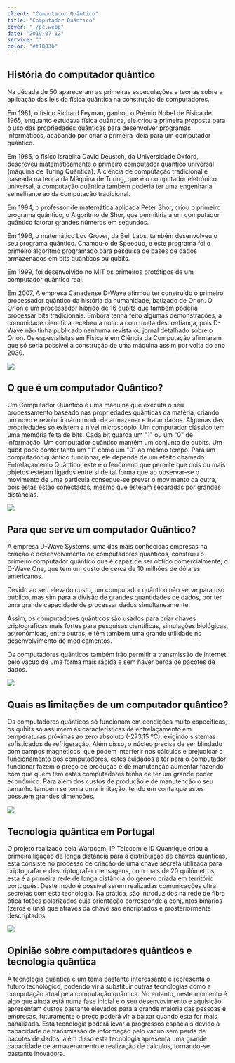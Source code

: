 ```yaml
---
client: "Computador Quântico"
title: "Computador Quântico"
cover: "./pc.webp"
date: "2019-07-12"
service: ""
color: "#f1803b"
---
```

## História do computador quântico

Na década de 50 apareceram as primeiras especulações e teorias sobre a aplicação das leis da física quântica na construção de computadores.  

Em 1981, o físico Richard Feyman, ganhou o Prémio Nobel de Física de 1965, enquanto estudava física quântica, ele criou a primeira proposta para o uso das propriedades quânticas para desenvolver programas informáticos, acabando por criar a primeira ideia para um computador quântico.  

Em 1985, o físico israelita David Deustch, da Universidade Oxford, descreveu matematicamente o primeiro computador quântico universal (máquina de Turing Quântica). A ciência de computação tradicional é baseada na teoria da Máquina de Turing, que é o computador eletrónico universal, a computação quântica também poderia ter uma engenharia semelhante ao da computação tradicional.  

Em 1994, o professor de matemática aplicada Peter Shor, criou o primeiro programa  quântico, o Algoritmo de Shor, que permitiria a um computador quântico fatorar grandes números em segundos.  

Em 1996, o matemático Lov Grover, da Bell Labs, também desenvolveu o seu programa quântico. Chamou-o de Speedup, e este programa foi o primeiro algoritmo programado para pesquisa de bases de dados armazenados em bits quânticos ou qubits.  

Em 1999, foi desenvolvido no MIT os primeiros protótipos de um computador quântico real.  

Em 2007, A empresa Canadense D-Wave afirmou ter construído o primeiro processador quântico da história da humanidade, batizado de Orion. O Orion é um processador híbrido de 16 qubits que também poderia processar bits tradicionais. Embora tenha feito algumas demonstrações, a comunidade científica recebeu a notícia com muita desconfiança, pois D-Wave não tinha publicado nenhuma revista ou jornal detalhado sobre o Orion. Os especialistas em Física e em Ciência da Computação afirmaram que só seria possível a construção de uma máquina assim por volta do ano 2030.     

![](./975B.jpg)


## O que é um computador Quântico?

Um Computador Quântico é uma máquina que executa o seu processamento baseado nas propriedades quânticas da matéria, criando um novo e revolucionário modo de armazenar e tratar dados. Algumas das propriedades só existem a nível microscópio.
Um computador clássico tem uma memória feita de bits. Cada bit guarda um "1" ou um "0" de informação. Um computador quântico mantém um conjunto de qubits. Um qubit pode conter tanto um "1" como um "0" ao mesmo tempo.
            Para um computador quântico funcionar, ele depende de um efeito chamado Entrelaçamento Quântico, este é o fenómeno que permite que dois ou mais objetos estejam ligados entre si de tal forma que ao observar-se o movimento de uma particula consegue-se prever o movimento da outra, pois estas estão conectadas, mesmo que estejam separadas por grandes distâncias.


![](./fisica-cuantica-default.jpg)

## Para que serve um computador Quântico?

A empresa D-Wave Systems, uma das mais conhecidas empresas na criação e desenvolvimento de computadores quânticos, construiu o primeiro computador quântico que é capaz de ser obtido comercialmente, o D-Wave One, que tem um custo de cerca de 10 milhões de dólares americanos.

Devido ao seu elevado custo, um computador quântico não serve para uso público, mas sim para a divisão de grandes quantidades de dados, por ter uma grande capacidade de processar dados simultaneamente.

Assim, os computadores quânticos são usados para criar chaves criptográficas mais fortes 
para pesquisas científicas, simulações biológicas, astronómicas, entre outras, e têm também uma grande utilidade no desenvolvimento de medicamentos.

Os computadores quânticos também irão permitir a transmissão de internet pelo vácuo de uma forma mais rápida e sem haver perda de pacotes de dados.


![](./image10.jpg)
## Quais as limitações de um computador quântico?

Os computadores quânticos só funcionam em condições muito específicas, os qubits só assumem as características de entrelaçamento em temperaturas próximas ao zero absoluto (-273,15 ºC), exigindo sistemas sofisticados de refrigeração. Além disso, o núcleo precisa de ser blindado com campos magnéticos, que podem interferir nos cálculos e prejudicar o funcionamento dos computadores, estes cuidados a ter para o computador funcionar fazem o preço de produção e de manutenção aumentar fazendo com que quem tem estes computadores tenha de ter um grande poder económico. Para além dos custos de produção e de manutenção o seu tamanho também se torna uma limitação, tendo em conta que estes possuem grandes dimenções.


![](./image13.png)

## Tecnologia quântica em Portugal

O projeto realizado pela  Warpcom, IP Telecom e ID Quantique criou a primeira ligação de longa distância para a distribuição de chaves quânticas, esta consiste no processo de criação de uma chave secreta utilizada para criptografar e descriptografar mensagens, com mais de 20 quilómetros, esta é a primeira rede de longa distância do género criada em território português.
Deste modo é possível serem realizadas comunicações ultra secretas com esta tecnologia.
Na prática, são introduzidos na rede de fibra ótica fotões polarizados cuja orientação corresponde a conjuntos binários (zeros e uns) que através da chave são encriptados e prosteriormente descriptados. 


![](./image14.png)

 ## Opinião sobre computadores quânticos e tecnologia quântica

A tecnologia quântica é um tema bastante interessante e representa o futuro tecnológico, podendo vir a substituir outras tecnologias como a computação atual pela computação quântica. No entanto, neste momento é algo que ainda está numa fase inicial e o seu desenvovimento e aquisição apresentam custos bastante elevados para a grande maioria das pessoas e empresas, futuramente o preço poderá vir a baixar quando esta for mais banalizada.
Esta tecnologia poderá levar a progressos espaciais devido à capacidade de transmissão de informação pelo vácuo sem perda de pacotes de dados, além disso esta tecnologia apresenta uma grande capacidade de armazenamento e realização de cálculos, tornando-se bastante inovadora.
